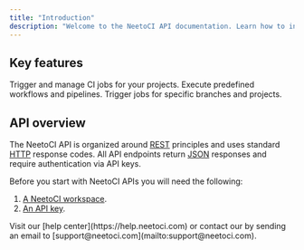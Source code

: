```yaml
---
title: "Introduction"
description: "Welcome to the NeetoCI API documentation. Learn how to integrate CI/CD pipeline management into your applications."
---
```


## Key features

<CardGroup cols={3}>
  <Card title='CI Jobs' icon='play'>
    Trigger and manage CI jobs for your projects.
  </Card>
  <Card title='Workflows' icon='terminal'>
    Execute predefined workflows and pipelines.
  </Card>
  <Card title='Branch Management' icon='code-branch'>
    Trigger jobs for specific branches and projects.
  </Card>
</CardGroup>

## API overview

The NeetoCI API is organized around [REST](https://en.wikipedia.org/wiki/REST) principles and uses standard [HTTP](https://en.wikipedia.org/wiki/HTTP) response codes. All API endpoints return [JSON](https://en.wikipedia.org/wiki/JSON) responses and require authentication via API keys.

Before you start with NeetoCI APIs you will need the following:

1. [A NeetoCI workspace](/getting-started/identifying-subdomain).
2. [An API key](/getting-started/authentication).

<Card icon="question" title='Need help?'>
  Visit our [help center](https://help.neetoci.com) or contact our by sending
  an email to [support@neetoci.com](mailto:support@neetoci.com).
</Card>
